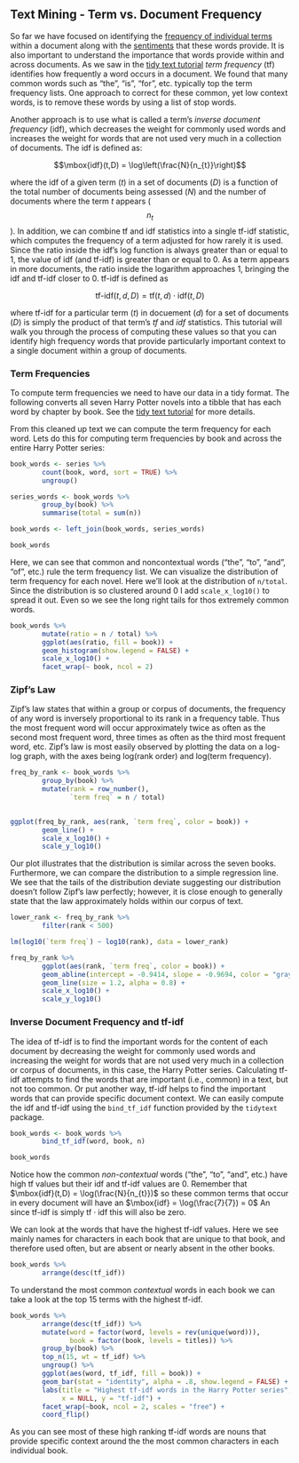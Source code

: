 ## Text Mining - Term vs. Document Frequency

So far we have focused on identifying the [frequency of individual terms](tidy_text) within a document along with the [sentiments](sentiment_analysis) that these words provide.  It is also important to understand the importance that words provide within and across documents.  As we saw in the [tidy text tutorial](tidy_text) *term frequency* (tf) identifies how frequently a word occurs in a document.  We found that many common words such as "the", "is", "for", etc. typically top the term frequency lists.  One approach to correct for these common, yet low context words, is to remove these words by using a list of stop words.

Another approach is to use what is called a term's *inverse document frequency* (idf), which decreases the weight for commonly used words and increases the weight for words that are not used very much in a collection of documents.  The idf is defined as:

$$\mbox{idf}(t,D) = \log\left(\frac{N}{n_{t}}\right)$$

where the idf of a given term (*t*) in a set of documents (*D*) is a function of the total number of documents being assessed (*N*) and the number of documents where the term *t* appears ($$n_t$$).  In addition, we can combine tf and idf statistics into a single tf-idf statistic, which computes the frequency of a term adjusted for how rarely it is used. Since the ratio inside the idf's log function is always greater than or equal to 1, the value of idf (and tf-idf) is greater than or equal to 0. As a term appears in more documents, the ratio inside the logarithm approaches 1, bringing the idf and tf-idf closer to 0.  tf-idf is defined as

$$\mbox{tf-idf}(t,d,D) = \mbox{tf}(t,d) \cdot \mbox{idf}(t,D)$$

where tf-idf for a particular term (*t*) in docuement (*d*) for a set of documents (*D*) is simply the product of that term's *tf* and *idf* statistics.  This tutorial will walk you through the process of computing these values so that you can identify high frequency words that provide particularly important context to a single document within a group of documents.

### Term Frequencies {#tf}

To compute term frequencies we need to have our data in a tidy format.  The following converts all seven Harry Potter novels into a tibble that has each word by chapter by book.  See the [tidy text tutorial](tidy_text) for more details.

From this cleaned up text we can compute the term frequency for each word.  Lets do this for  computing term frequencies by book and across the entire Harry Potter series:

```r
book_words <- series %>%
        count(book, word, sort = TRUE) %>%
        ungroup()

series_words <- book_words %>%
        group_by(book) %>%
        summarise(total = sum(n))

book_words <- left_join(book_words, series_words)

book_words
```

Here, we can see that common and noncontextual words ("the", "to", "and", "of", etc.) rule the term frequency list. We can visualize the distribution of term frequency for each novel.  Here we'll look at the distribution of `n/total`.  Since the distribution is so clustered around 0 I add `scale_x_log10()` to spread it out.  Even so we see the long right tails for thos extremely common words.


```r
book_words %>%
        mutate(ratio = n / total) %>%
        ggplot(aes(ratio, fill = book)) +
        geom_histogram(show.legend = FALSE) +
        scale_x_log10() +
        facet_wrap(~ book, ncol = 2)
```

### Zipf's Law {#zip}

Zipf's law states that within a group or corpus of documents, the frequency of any word is inversely proportional to its rank in a frequency table. Thus the most frequent word will occur approximately twice as often as the second most frequent word, three times as often as the third most frequent word, etc.  Zipf's law is most easily observed by plotting the data on a log-log graph, with the axes being log(rank order) and log(term frequency).


```r
freq_by_rank <- book_words %>%
        group_by(book) %>%
        mutate(rank = row_number(),
               `term freq` = n / total)
        

ggplot(freq_by_rank, aes(rank, `term freq`, color = book)) +
        geom_line() +
        scale_x_log10() +
        scale_y_log10()
```

Our plot illustrates that the distribution is similar across the seven books. Furthermore, we can compare the distribution to a simple regression line.  We see that the tails of the distribution deviate suggesting our distribution doesn't follow Zipf's law perfectly; however, it is close enough to generally state that the law approximately holds within our corpus of text.

```r
lower_rank <- freq_by_rank %>%
        filter(rank < 500)

lm(log10(`term freq`) ~ log10(rank), data = lower_rank)

freq_by_rank %>% 
        ggplot(aes(rank, `term freq`, color = book)) +
        geom_abline(intercept = -0.9414, slope = -0.9694, color = "gray50", linetype = 2) +
        geom_line(size = 1.2, alpha = 0.8) +
        scale_x_log10() +
        scale_y_log10()
```

### Inverse Document Frequency and tf-idf {#idf}

The idea of tf-idf is to find the important words for the content of each document by decreasing the weight for commonly used words and increasing the weight for words that are not used very much in a collection or corpus of documents, in this case, the Harry Potter series. Calculating tf-idf attempts to find the words that are important (i.e., common) in a text, but not too common.  Or put another way, tf-idf helps to find the important words that can provide specific document context.  We can easily compute the idf and tf-idf using the `bind_tf_idf` function provided by the `tidytext` package.

```r
book_words <- book_words %>%
        bind_tf_idf(word, book, n)

book_words
```

Notice how the common *non-contextual* words ("the", "to", "and", etc.) have high tf values but their idf and tf-idf values are 0.  Remember that $\mbox{idf}(t,D) = \log(\frac{N}{n_{t}})$ so these common terms that occur in every document will have an $\mbox{idf} = \log(\frac{7}{7}) = 0$ An since tf-idf is simply $\mbox{tf} \cdot \mbox{idf}$ this will also be zero.  

We can look at the words that have the highest tf-idf values.  Here we see mainly names for characters in each book that are unique to that book, and therefore used often, but are absent or nearly absent in the other books.

```r
book_words %>%
        arrange(desc(tf_idf))
```

To understand the most common *contextual* words in each book we can take a look at the top 15 terms with the highest tf-idf.

```r
book_words %>%
        arrange(desc(tf_idf)) %>%
        mutate(word = factor(word, levels = rev(unique(word))),
               book = factor(book, levels = titles)) %>% 
        group_by(book) %>%
        top_n(15, wt = tf_idf) %>%
        ungroup() %>%
        ggplot(aes(word, tf_idf, fill = book)) +
        geom_bar(stat = "identity", alpha = .8, show.legend = FALSE) +
        labs(title = "Highest tf-idf words in the Harry Potter series",
             x = NULL, y = "tf-idf") +
        facet_wrap(~book, ncol = 2, scales = "free") +
        coord_flip()
```

As you can see most of these high ranking tf-idf words are nouns that provide specific context around the the most common characters in each individual book.
